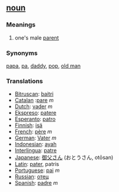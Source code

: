 == [[noun]] ==
===Meanings===
#one's male [[parent]]

===Synonyms===

[[papa]], [[pa]], [[daddy]], [[pop]], [[old man]]

===Translations===
*[[Bitruscan]]: [[baitri]]
*[[Catalan]] :[[pare]] ''m''
*[[Dutch]]: [[vader]] ''m''
*[[Ekspreso]]: [[patere]]
*[[Esperanto]]: [[patro]]
*[[Finnish]]: [[isä]]
*[[French]]: [[père]] ''m''
*[[German]]: [[Vater]] ''m''
*[[Indonesian]]: [[ayah]]
*[[Interlingua]]: [[patre]]
*[[Japanese]]: [[御父さん]] (おとうさん, otōsan)
*[[Latin]]: [[pater]], patris
*[[Portuguese]]: [[pai]] ''m''
*[[Russian]]: [[отец]]
*[[Spanish]]: [[padre]] ''m''
